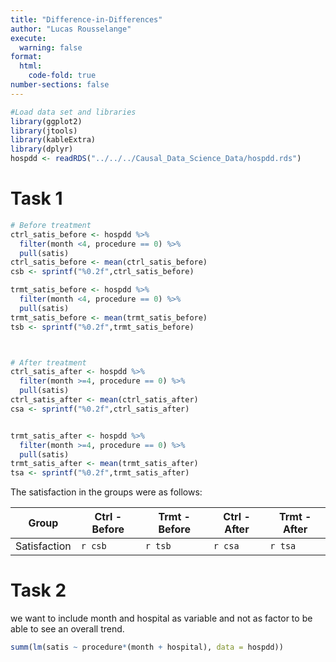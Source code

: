 ```yaml
---
title: "Difference-in-Differences"
author: "Lucas Rousselange"
execute:
  warning: false
format:
  html:
    code-fold: true
number-sections: false
---
```


```r
#Load data set and libraries
library(ggplot2)
library(jtools)
library(kableExtra)
library(dplyr)
hospdd <- readRDS("../../../Causal_Data_Science_Data/hospdd.rds")
```

# Task 1

```r
# Before treatment
ctrl_satis_before <- hospdd %>%
  filter(month <4, procedure == 0) %>% 
  pull(satis)
ctrl_satis_before <- mean(ctrl_satis_before)
csb <- sprintf("%0.2f",ctrl_satis_before)

trmt_satis_before <- hospdd %>%
  filter(month <4, procedure == 0) %>% 
  pull(satis)
trmt_satis_before <- mean(trmt_satis_before)
tsb <- sprintf("%0.2f",trmt_satis_before)



# After treatment
ctrl_satis_after <- hospdd %>%
  filter(month >=4, procedure == 0) %>% 
  pull(satis)
ctrl_satis_after <- mean(ctrl_satis_after)
csa <- sprintf("%0.2f",ctrl_satis_after)


trmt_satis_after <- hospdd %>%
  filter(month >=4, procedure == 0) %>% 
  pull(satis)
trmt_satis_after <- mean(trmt_satis_after)
tsa <- sprintf("%0.2f",trmt_satis_after)

```
The satisfaction in the groups were as follows:

|Group| Ctrl - Before| Trmt - Before| Ctrl - After| Trmt - After|
|-|-|-|-|-|
|Satisfaction|`r csb`|`r tsb`|`r csa`|`r tsa`|

# Task 2 
we want to include month and hospital as variable and not as factor to be able to see an overall trend. 

```r
summ(lm(satis ~ procedure*(month + hospital), data = hospdd))
```

